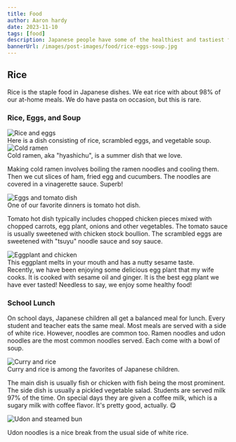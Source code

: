```yaml
---
title: Food
author: Aaron hardy
date: 2023-11-10
tags: [food]
description: Japanese people have some of the healthiest and tastiest food in the world.
bannerUrl: /images/post-images/food/rice-eggs-soup.jpg
---
```


## Rice

Rice is the staple food in Japanese dishes. We eat rice with about 98% of our at-home meals. We do have pasta on occasion, but this is rare.

### Rice, Eggs, and Soup

<div className="img-left-container">
  <img
    src="/images/post-images/food/rice-eggs-soup.jpg"
    className="small"
    alt="Rice and eggs"
  />
  <div>
    Here is a dish consisting of rice, scrambled eggs, and vegetable soup.
  </div>
</div>

<div className="img-right-container">
  <img
    src="/images/post-images/food/hyashichu-cold-ramen.jpg"
    className="small"
    alt="Cold ramen"
  />
  <div>Cold ramen, aka "hyashichu", is a summer dish that we love.</div>
</div>

Making cold ramen involves boiling the ramen noodles and cooling them. Then we cut slices of ham, fried
egg and cucumbers. The noodles are covered in a vinagerette sauce. Superb!

<div className="img-left-container">
  <img
    src="/images/post-images/food/eggs-tomato-dish.jpg"
    className="small"
    alt="Eggs and tomato dish"
  />
  <div>One of our favorite dinners is tomato hot dish.</div>
</div>

Tomato hot dish typically includes chopped chicken pieces mixed with chopped carrots, egg plant, onions and other vegetables. The tomato sauce is usually sweetened with chicken stock boullion. The scrambled eggs are sweetened with "tsuyu" noodle sauce and soy sauce.

<div className="img-right-container">
  <img
    src="/images/post-images/food/eggplant-chicken-soup.jpg"
    className="small"
    alt="Eggplant and chicken"
  />
  <div>This eggplant melts in your mouth and has a nutty sesame taste.</div>
</div>
Recently, we have been enjoying some delicious egg plant that my wife cooks. It is
cooked with sesame oil and ginger. It is the best egg plant we have ever tasted!
Needless to say, we enjoy some healthy food!

### School Lunch

On school days, Japanese children all get a balanced meal for lunch. Every student and teacher eats the same meal. Most meals are served with a side of white rice. However, noodles are common too. Ramen noodles and udon noodles are the most common noodles served. Each come with a bowl of soup.

<div className="img-left-container">
  <img
    src="/images/post-images/food/school-lunch-1.jpg"
    className="small"
    alt="Curry and rice"
  />
  <div>Curry and rice is among the favorites of Japanese children.</div>
</div>

The main dish is usually fish or chicken with fish being the most prominent. The side dish is usually a pickled vegetable salad. Students are served milk 97% of the time. On special days they are given a coffee milk, which is a sugary milk with coffee flavor. It's pretty good, actually. 😋

<div className="img-right-container">

  <img
    src="/images/post-images/food/school-lunch-2.jpg"
    className="small"
    alt="Udon and steamed bun"
  />
    <div>Udon noodles is a nice break from the usual side of white rice.</div>
</div>
